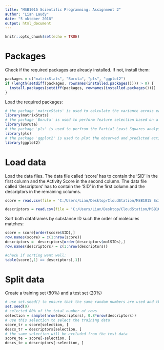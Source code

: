 ```yaml
---
title: "MSB1015 Scientific Programming: Assignment 2"
author: "Lian Laudy"
date: "5 oktober 2018"
output: html_document
---
```



```r
knitr::opts_chunk$set(echo = TRUE)
```

# Packages

Check if the required packages are already installed. If not, install them:
```r
packages = c("matrixStats", "Boruta", "pls", "ggplot2")
if (length(setdiff(packages, rownames(installed.packages()))) > 0) {
  install.packages(setdiff(packages, rownames(installed.packages())))  
}
```

Load the required packages:
```r
# the package 'matrixStats' is used to calculate the variance across each column (descriptor)
library(matrixStats)
# the package 'Boruta' is used to perform feature selection based on a Random Forest method
library(Boruta)
# the package 'pls' is used to perfrom the Partial Least Squares analysis
library(pls)
# the package 'ggplot2' is used to plot the observed and predicted activity scores
library(ggplot2)
```

# Load data

Load the data files.
The data file called 'score' has to contain the 'SID' in the first column and the Activity Score in the second column.
The data file called 'descriptors' has to contain the 'SID' in the first column and the descriptors in the remaining columns. 
```r
score = read.csv(file = 'C:/Users/Lian/Desktop/CloudStation/MSB1015 Scientific Programming/Assignments/2 Making multivariate statistics reproducible/qsarSmallData.csv', sep=',', row.names = 1, header=TRUE)

descriptors = read.csv(file = 'C:/Users/Lian/Desktop/CloudStation/MSB1015 Scientific Programming/Assignments/2 Making multivariate statistics reproducible/descriptors.csv', sep=',', row.names = 1, header=TRUE)
```
Sort both dataframes by substance ID such the order of molecules matches:
```r
score = score[order(score$SID),]
row.names(score) = c(1:nrow(score))
descriptors =  descriptors[order(descriptors$molSIDs),]
row.names(descriptors) = c(1:nrow(descriptors))

#check if sorting went well:
table(score[,1] == descriptors[,1])
```
# Split data

Create a training set (80%) and a test set (20%)  
```r
# use set.seed() to ensure that the same random numbers are used and the results are reproducible
set.seed(0)
# selected 80% of the total number of rows
selection = sample(nrow(descriptors), 0.8*nrow(descriptors))
# use this selection to select the training data
score_tr = score[selection, ]
descs_tr = descriptors[selection, ]
# the same selection will be excluded from the test data
score_te = score[-selection, ]
descs_te = descriptors[-selection, ]
```
